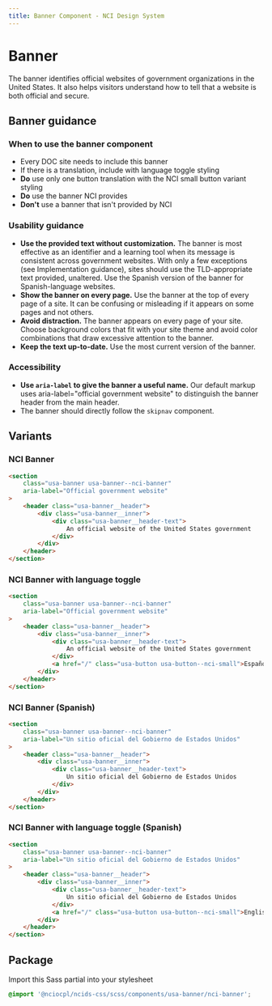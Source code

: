 ```yaml
---
title: Banner Component - NCI Design System
---
```


# Banner

The banner identifies official websites of government organizations in the United States. It also helps visitors understand how to tell that a website is both official and secure.

## Banner guidance

### When to use the banner component

- Every DOC site needs to include this banner
- If there is a translation, include with language toggle styling
- **Do** use only one button translation with the NCI small button variant styling
- **Do** use the banner NCI provides
- **Don't** use a banner that isn't provided by NCI

### Usability guidance

- **Use the provided text without customization.** The banner is most effective as an identifier and a learning tool when its message is consistent across government websites. With only a few exceptions (see Implementation guidance), sites should use the TLD-appropriate text provided, unaltered. Use the Spanish version of the banner for Spanish-language websites.
- **Show the banner on every page.** Use the banner at the top of every page of a site. It can be confusing or misleading if it appears on some pages and not others.
- **Avoid distraction.** The banner appears on every page of your site. Choose background colors that fit with your site theme and avoid color combinations that draw excessive attention to the banner.
- **Keep the text up-to-date.** Use the most current version of the banner.

### Accessibility

- **Use `aria-label` to give the banner a useful name.** Our default markup uses aria-label="official government website" to distinguish the banner header from the main header.
- The banner should directly follow the `skipnav` component.

## Variants

### NCI Banner

```html
<section
	class="usa-banner usa-banner--nci-banner"
	aria-label="Official government website"
>
	<header class="usa-banner__header">
		<div class="usa-banner__inner">
			<div class="usa-banner__header-text">
				An official website of the United States government
			</div>
		</div>
	</header>
</section>
```

### NCI Banner with language toggle

```html
<section
	class="usa-banner usa-banner--nci-banner"
	aria-label="Official government website"
>
	<header class="usa-banner__header">
		<div class="usa-banner__inner">
			<div class="usa-banner__header-text">
				An official website of the United States government
			</div>
			<a href="/" class="usa-button usa-button--nci-small">Español</a>
		</div>
	</header>
</section>
```

### NCI Banner (Spanish)

```html
<section
	class="usa-banner usa-banner--nci-banner"
	aria-label="Un sitio oficial del Gobierno de Estados Unidos"
>
	<header class="usa-banner__header">
		<div class="usa-banner__inner">
			<div class="usa-banner__header-text">
				Un sitio oficial del Gobierno de Estados Unidos
			</div>
		</div>
	</header>
</section>
```

### NCI Banner with language toggle (Spanish)

```html
<section
	class="usa-banner usa-banner--nci-banner"
	aria-label="Un sitio oficial del Gobierno de Estados Unidos"
>
	<header class="usa-banner__header">
		<div class="usa-banner__inner">
			<div class="usa-banner__header-text">
				Un sitio oficial del Gobierno de Estados Unidos
			</div>
			<a href="/" class="usa-button usa-button--nci-small">English</a>
		</div>
	</header>
</section>
```

## Package

Import this Sass partial into your stylesheet

```scss
@import '@nciocpl/ncids-css/scss/components/usa-banner/nci-banner';
```
